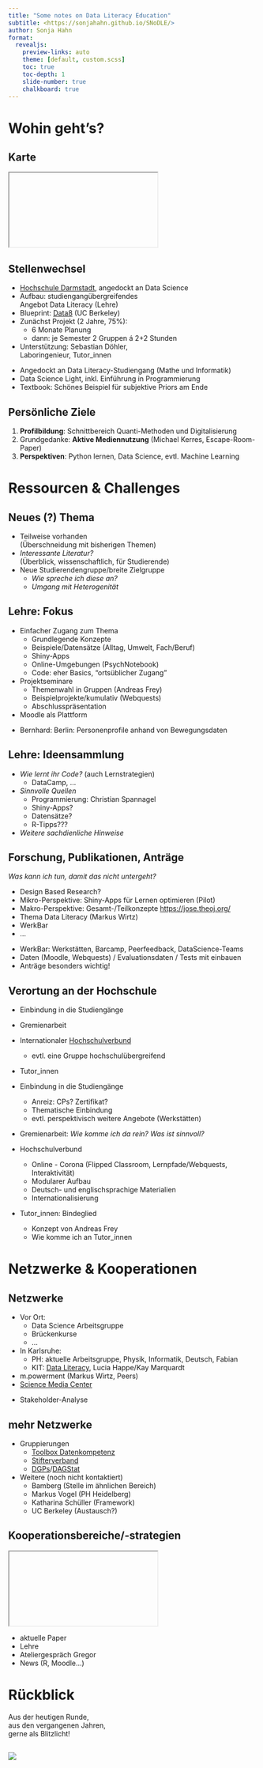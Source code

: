```yaml
--- 
title: "Some notes on Data Literacy Education"
subtitle: <https://sonjahahn.github.io/SNoDLE/>
author: Sonja Hahn
format: 
  revealjs:
    preview-links: auto
    theme: [default, custom.scss]
    toc: true
    toc-depth: 1
    slide-number: true
    chalkboard: true
--- 
```



# Wohin geht's?


## Karte 

<iframe class="stretch" data-src="https://www.openstreetmap.org/export/embed.html?bbox=8.626928329467775%2C49.862015748392665%2C8.64701271057129%2C49.87124099282192&amp;layer=mapnik"></iframe>


## Stellenwechsel

* [Hochschule Darmstadt](https://h-da.de/), angedockt an Data Science
* Aufbau: studiengangübergreifendes  
Angebot Data Literacy (Lehre)
* Blueprint: [Data8](https://data.berkeley.edu/education/courses/data-8) 
(UC Berkeley)
* Zunächst Projekt (2 Jahre, 75%): 
  + 6 Monate Planung
  + dann: je Semester 2 Gruppen á 2+2 Stunden
* Unterstützung: Sebastian Döhler,  
Laboringenieur, Tutor_innen



::: {.notes}:
* Angedockt an Data Literacy-Studiengang (Mathe und Informatik)
* Data Science Light, inkl. Einführung in Programmierung
* Textbook: Schönes Beispiel für subjektive Priors am Ende
:::

## Persönliche Ziele

1. **Profilbildung**: Schnittbereich Quanti-Methoden und Digitalisierung
2. Grundgedanke: **Aktive Mediennutzung**  (Michael Kerres, Escape-Room-Paper)
3. **Perspektiven**: Python lernen, Data Science, evtl. Machine Learning 


# Ressourcen & Challenges

## Neues (?) Thema

* Teilweise vorhanden  
(Überschneidung mit bisherigen Themen)
* *Interessante Literatur?*  
(Überblick, wissenschaftlich, für Studierende)
* Neue Studierendengruppe/breite Zielgruppe  
  + *Wie spreche ich diese an?*  
  + *Umgang mit Heterogenität*


## Lehre: Fokus 

* Einfacher Zugang zum Thema
  + Grundlegende Konzepte
  + Beispiele/Datensätze (Alltag, Umwelt, Fach/Beruf)
  + Shiny-Apps
  + Online-Umgebungen (PsychNotebook)
  + Code: eher Basics, "ortsüblicher Zugang"
* Projektseminare
  + Themenwahl in Gruppen (Andreas Frey)
  + Beispielprojekte/kumulativ (Webquests)
  + Abschlusspräsentation
* Moodle als Plattform


:::{.notes}:
* Bernhard: Berlin: Personenprofile anhand von Bewegungsdaten
:::

## Lehre: Ideensammlung

* *Wie lernt ihr Code?* (auch Lernstrategien)
  + DataCamp, ...
  
* *Sinnvolle Quellen*
  + Programmierung: Christian Spannagel 
  + Shiny-Apps?
  + Datensätze?
  + R-Tipps???
  
* *Weitere sachdienliche Hinweise* 

## Forschung, Publikationen, Anträge

*Was kann ich tun, damit das nicht untergeht?*

* Design Based Research?
* Mikro-Perspektive: Shiny-Apps für Lernen optimieren (Pilot)
* Makro-Perspektive: Gesamt-/Teilkonzepte <https://jose.theoj.org/>
* Thema Data Literacy (Markus Wirtz)
* WerkBar 
* ...

::: {.notes}:
* WerkBar: Werkstätten, Barcamp, Peerfeedback, DataScience-Teams
* Daten (Moodle, Webquests) / Evaluationsdaten / Tests mit einbauen
* Anträge besonders wichtig!
:::


## Verortung an der Hochschule


* Einbindung in die Studiengänge

* Gremienarbeit

* Internationaler [Hochschulverbund](https://www.univ-tech.eu/) 
  + evtl. eine Gruppe hochschulübergreifend
  
* Tutor_innen

::: {.notes}:
* Einbindung in die Studiengänge 
  + Anreiz: CPs? Zertifikat?
  + Thematische Einbindung
  + evtl. perspektivisch weitere Angebote (Werkstätten)

* Gremienarbeit: *Wie komme ich da rein? Was ist sinnvoll?*

* Hochschulverbund
  + Online - Corona (Flipped Classroom, Lernpfade/Webquests, Interaktivität)
  + Modularer Aufbau 
  + Deutsch- und englischsprachige Materialien
  + Internationalisierung
  
* Tutor_innen: Bindeglied
  + Konzept von Andreas Frey
  + Wie komme ich an Tutor_innen

:::

# Netzwerke & Kooperationen

## Netzwerke

* Vor Ort:
  + Data Science Arbeitsgruppe
  + Brückenkurse
  + ...
  
* In Karlsruhe:
  + PH: aktuelle Arbeitsgruppe, Physik, Informatik, Deutsch, Fabian
  + KIT: [Data Literacy](https://www.zak.kit.edu/dali.php), Lucia Happe/Kay Marquardt
* m.powerment (Markus Wirtz, Peers)
* [Science Media Center](https://www.sciencemediacenter.de/)

::: {.notes}:
* Stakeholder-Analyse
:::

## mehr Netzwerke

* Gruppierungen
  + [Toolbox Datenkompetenz](https://toolboxdatenkompetenz.de/)
  + [Stifterverband](https://www.stifterverband.org/data-literacy-education)
  + [DGPs](https://www.dgps.de/)/[DAGStat](https://www.dagstat.de/)

* Weitere (noch nicht kontaktiert)
  + Bamberg (Stelle im ähnlichen Bereich)
  + Markus Vogel (PH Heidelberg)
  + Katharina Schüller (Framework)
  + UC Berkeley (Austausch?)
 
## Kooperationsbereiche/-strategien

<iframe class="stretch" data-src="https://miro.com/app/board/uXjVMfa3t0w=/"></iframe>


::: {.notes}:
* aktuelle Paper
* Lehre
* Ateliergespräch Gregor
* News (R, Moodle...)
:::

# Rückblick

Aus der heutigen Runde,   
aus den vergangenen Jahren,  
gerne als Blitzlicht!


##  {background-color="#f0dec5"}


![](InDiKo_danke.svg)

